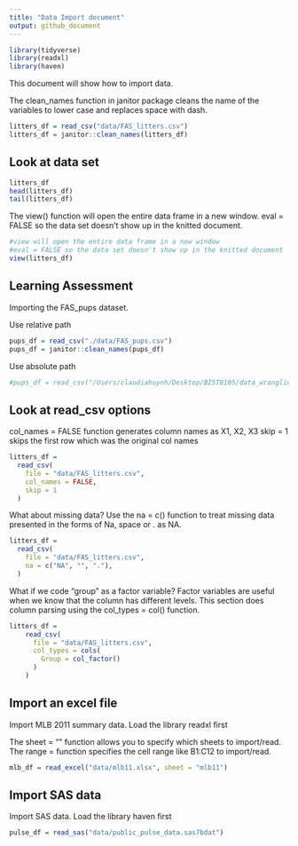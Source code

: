 ```yaml
---
title: "Data Import document"
output: github_document
---
```


```r
library(tidyverse)
library(readxl)
library(haven)
```

This document will show how to import data. 

The clean_names function in janitor package cleans the name of the variables to lower case and replaces space with dash.
```r
litters_df = read_csv("data/FAS_litters.csv")
litters_df = janitor::clean_names(litters_df)
```

## Look at data set

```r
litters_df
head(litters_df)
tail(litters_df)
```

The view() function will open the entire data frame in a new window.
eval = FALSE so the data set doesn't show up in the knitted document.

```r
#view will open the entire data frame in a new window 
#eval = FALSE so the data set doesn't show up in the knitted document
view(litters_df)

```

## Learning Assessment
Importing the FAS_pups dataset. 

Use relative path 
```r
pups_df = read_csv("./data/FAS_pups.csv")
pups_df = janitor::clean_names(pups_df)
```

Use absolute path 
```r
#pups_df = read_csv("/Users/claudiahuynh/Desktop/BIST8105/data_wrangling_i/data")

```

## Look at read_csv options 

col_names = FALSE function generates column names as X1, X2, X3
skip = 1 skips the first row which was the original col names 
```r
litters_df = 
  read_csv(
    file = "data/FAS_litters.csv",
    col_names = FALSE,
    skip = 1
  )
```

What about missing data?
Use the na = c() function to treat missing data presented in the forms of Na, space or . as NA.

```r
litters_df = 
  read_csv(
    file = "data/FAS_litters.csv",
    na = c("NA", "", "."),
  )

```

What if we code "group" as a factor variable?
Factor variables are useful when we know that the column has different levels. This section does column parsing using the col_types = col() function.  

```r
litters_df = 
    read_csv(
      file = "data/FAS_litters.csv",
      col_types = cols(
        Group = col_factor()
      )
    )
```

## Import an excel file 

Import MLB 2011 summary data. Load the library readxl first

The sheet = "" function allows you to specify which sheets to import/read. The range = function specifies the cell range like B1:C12 to import/read.
```r
mlb_df = read_excel("data/mlb11.xlsx", sheet = "mlb11")
```

## Import SAS data

Import SAS data. Load the library haven first 
```r
pulse_df = read_sas("data/public_pulse_data.sas7bdat")
```

